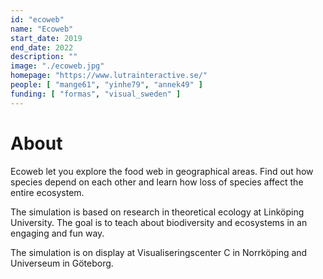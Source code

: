 ```yaml
---
id: "ecoweb"
name: "Ecoweb"
start_date: 2019
end_date: 2022
description: ""
image: "./ecoweb.jpg"
homepage: "https://www.lutrainteractive.se/"
people: [ "mange61", "yinhe79", "annek49" ]
funding: [ "formas", "visual_sweden" ]
---
```


# About

Ecoweb let you explore the food web in geographical areas. Find out how species depend on each other and learn how loss of species affect the entire ecosystem.

The simulation is based on research in theoretical ecology at Linköping University. The goal is to teach about biodiversity and ecosystems in an engaging and fun way.

The simulation is on display at Visualiseringscenter C in Norrköping and Universeum in Göteborg.
